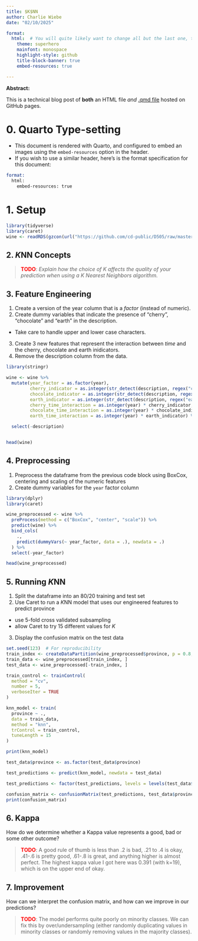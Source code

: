 ```yaml
---
title: $K$NN
author: Charlie Wiebe
date: "02/10/2025"

format: 
  html:  # You will quite likely want to change all but the last one, to taste
    theme: superhero  
    mainfont: monospace
    highlight-style: github
    title-block-banner: true
    embed-resources: true

---
```


**Abstract:**

This is a technical blog post of **both** an HTML file *and* [.qmd file](https://raw.githubusercontent.com/cd-public/D505/refs/heads/master/hws/src/knn.qmd) hosted on GitHub pages.

# 0. Quarto Type-setting

- This document is rendered with Quarto, and configured to embed an images using the `embed-resources` option in the header.
- If you wish to use a similar header, here's is the format specification for this document:

```email
format: 
  html:
    embed-resources: true
```

# 1. Setup

```r
library(tidyverse)
library(caret)
wine <- readRDS(gzcon(url("https://github.com/cd-public/D505/raw/master/dat/pinot.rds")))
```

## 2. $K$NN Concepts

> <span style="color:red;font-weight:bold">TODO</span>: *Explain how the choice of K affects the quality of your prediction when using a $K$ Nearest Neighbors algorithm.*

## 3. Feature Engineering

1. Create a version of the year column that is a *factor* (instead of numeric).
2. Create dummy variables that indicate the presence of "cherry", "chocolate" and "earth" in the description.
  - Take care to handle upper and lower case characters.
3. Create 3 new features that represent the interaction between *time* and the cherry, chocolate and earth inidicators.
4. Remove the description column from the data.

```r
library(stringr)

wine <- wine %>%
  mutate(year_factor = as.factor(year),
         cherry_indicator = as.integer(str_detect(description, regex("cherry", ignore_case = TRUE))),
         chocolate_indicator = as.integer(str_detect(description, regex("chocolate", ignore_case = TRUE))),
         earth_indicator = as.integer(str_detect(description, regex("earth", ignore_case = TRUE))),
         cherry_time_interaction = as.integer(year) * cherry_indicator,
         chocolate_time_interaction = as.integer(year) * chocolate_indicator,
         earth_time_interaction = as.integer(year) * earth_indicator) %>%

  select(-description)


head(wine)
```
## 4. Preprocessing

1. Preprocess the dataframe from the previous code block using BoxCox, centering and scaling of the numeric features
2. Create dummy variables for the `year` factor column

```r
library(dplyr)
library(caret)

wine_preprocessed <- wine %>%
  preProcess(method = c("BoxCox", "center", "scale")) %>%
  predict(wine) %>%
  bind_cols(
    .,
    predict(dummyVars(~ year_factor, data = .), newdata = .)
  ) %>%
  select(-year_factor)

head(wine_preprocessed)
```


## 5. Running $K$NN

1. Split the dataframe into an 80/20 training and test set
2. Use Caret to run a $K$NN model that uses our engineered features to predict province
  - use 5-fold cross validated subsampling 
  - allow Caret to try 15 different values for $K$
3. Display the confusion matrix on the test data


```r
set.seed(123)  # For reproducibility
train_index <- createDataPartition(wine_preprocessed$province, p = 0.8, list = FALSE)
train_data <- wine_preprocessed[train_index, ]
test_data <- wine_preprocessed[-train_index, ]

train_control <- trainControl(
  method = "cv",
  number = 5,
  verboseIter = TRUE
)

knn_model <- train(
  province ~ .,
  data = train_data,
  method = "knn",
  trControl = train_control,
  tuneLength = 15
)

print(knn_model)

test_data$province <- as.factor(test_data$province)

test_predictions <- predict(knn_model, newdata = test_data)

test_predictions <- factor(test_predictions, levels = levels(test_data$province))

confusion_matrix <- confusionMatrix(test_predictions, test_data$province)
print(confusion_matrix)
```

## 6. Kappa

How do we determine whether a Kappa value represents a good, bad or some other outcome?

> <span style="color:red;font-weight:bold">TODO</span>: A good rule of thumb is less than .2 is bad, .21 to .4 is okay, .41-.6 is pretty good, .61-.8 is great, and anything higher is almost perfect. The highest kappa value I got here was 0.391 (with k=19), which is on the upper end of okay.

## 7. Improvement

How can we interpret the confusion matrix, and how can we improve in our predictions?

> <span style="color:red;font-weight:bold">TODO</span>: The model performs quite poorly on minority classes. We can fix this by over/undersampling (either randomly duplicating values in minority classes or randomly removing values in the majority classes).